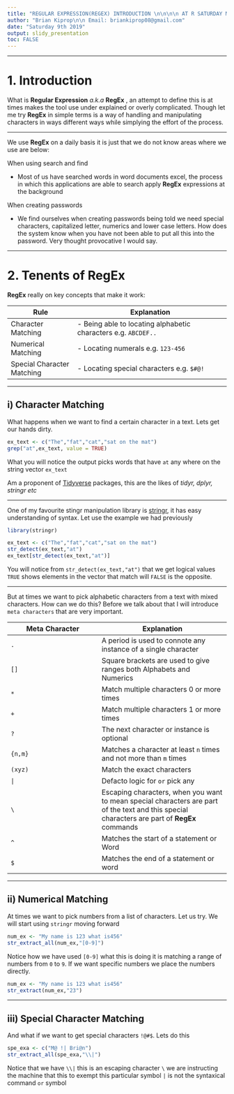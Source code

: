 ```yaml
---
title: "REGULAR EXPRESSION(REGEX) INTRODUCTION \n\n\n\n AT R SATURDAY MEET UP"
author: "Brian Kiprop\n\n Email: briankiprop08@gmail.com"
date: "Saturday 9th 2019"
output: slidy_presentation
toc: FALSE
---
```


***
# 1. Introduction

What is __Regular Expression__ *a.k.a* __RegEx__ , an attempt to define this is at times makes the tool use under explained or overly complicated. Though let me try __RegEx__ in simple terms is a way of handling and manipulating characters in ways different ways while simplying the effort of the process.

***

We use __RegEx__ on a daily basis it is just that we do not know areas where we use are below:

When using search and find

- Most of us have searched words in word documents excel, the process in which this applications are able to search apply __RegEx__ expressions at the background
 
When creating passwords

- We find ourselves when creating passwords being told we need special characters, capitalized letter, numerics and lower case letters. How does the system know when you have not been able to put all this into the password. Very thought provocative I would say.

***

# 2. Tenents of RegEx

__RegEx__ really on key concepts that make it work:

Rule               | Explanation  
-------------------|--------------------------------------------
Character Matching |- Being able to locating alphabetic characters e.g. `ABCDEF..`
Numerical Matching |- Locating numerals e.g. `123-456`
Special Character Matching |- Locating special characters e.g. `$#@!`
****

## i) Character Matching

What happens when we want to find a certain character in a text. Lets get our hands dirty.

```r
ex_text <- c("The","fat","cat","sat on the mat")
grep("at",ex_text, value = TRUE)

```

What you will notice the output picks words that have `at` any where on the string vector `ex_text`

Am a proponent of [Tidyverse](http://https://www.tidyverse.org) packages, this are the likes of *tidyr, dplyr, stringr etc*

***

One of my favourite stingr manipulation library is [stringr](https://stringr.tidyverse.org/), it has easy understanding of syntax. Let use the example we had previously

```R
library(stringr)

ex_text <- c("The","fat","cat","sat on the mat")
str_detect(ex_text,"at")
ex_text[str_detect(ex_text,"at")]

```

You will notice from `str_detect(ex_text,"at")` that we get logical values `TRUE` shows elements in the vector that match will `FALSE` is the opposite.

***

But at times we want to pick alphabetic characters from a text with mixed characters. How can we do this? Before we talk about that I will introduce  `meta characters` that are very important.

Meta Character                 |  Explanation
-------------------------------|-------------------------------------------
`.`                            | A period is used to connote any instance of a single character
`[]`                           | Square brackets are used to give ranges both Alphabets and Numerics
`*`                            | Match multiple characters 0 or more times
`+`                            | Match multiple characters 1 or more times
`?`                            | The next character or instance is optional
`{n,m}`                        | Matches a character at least `n` times and not more than `m` times
`(xyz)`                        | Match the exact characters
`|`                            | Defacto logic for `or` pick any
`\`                            | Escaping characters, when you want to mean special characters are part of the text and this special characters are part of __RegEx__ commands
`^`                            | Matches the start of a statement or  Word
`$`                            | Matches the end of a statement or word

***
## ii) Numerical Matching

At times we want to pick numbers from a list of characters. Let us try. We will start using `stringr` moving forward

```R
num_ex <- "My name is 123 what is456"
str_extract_all(num_ex,"[0-9]")
```

Notice how we have used `[0-9]` what this is doing it is matching a range of numbers from `0` to `9`. If we want specific numbers we place the numbers directly.

```R
num_ex <- "My name is 123 what is456"
str_extract(num_ex,"23")
```

***
## iii) Special Character Matching

And what if we want to get special characters `!@#$`. Lets do this

```R
spe_exa <- c("M@ !| Bri@n")
str_extract_all(spe_exa,"\\|")
```

Notice that we have `\\|` this is an escaping character `\` we are instructing the machine that this to exempt this particular symbol `|` is not the syntaxical command `or` symbol

